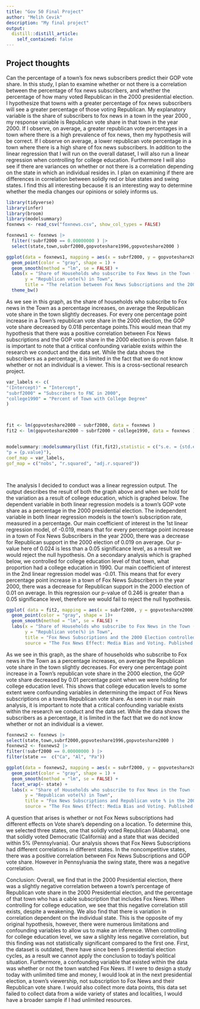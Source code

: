 ```yaml
---
title: "Gov 50 Final Project"
author: "Melih Cevik"
description: "My final project"
output:
  distill::distill_article:
    self_contained: false
---
```


## Project thoughts


  Can the percentage of a town's fox news subscribers predict their GOP vote share. In this study, I plan to examine whether or not there is a correlation between the percentage of fox news subscribers, and whether the percentage of how many voted Republican in the 2000 presidential election. I hypothesize that towns with a greater percentage of fox news subscribers will see a greater percentage of those voting Republican. My explanatory variable is the share of subscribers to fox news in a town in the year 2000 , my response variable is Republican vote share in that town in the year 2000. If I observe, on average, a greater republican vote percentages in a town where there is a high prevalence of fox news, then my hypothesis will be correct. If I observe on average, a lower republican vote percentage in a town where there is a high share of fox news subscribers. 
  In addition to the linear regression that I will run on the overall dataset, I will also run a linear regression when controlling for college education. Furthermore I will also see if there are variances on whether or not there is a correlation depending on the state in which an individual resides in. I plan on examining if there are differences in correlation between solidly red or blue states and swing states. I find this all interesting because it is an interesting way to determine whether the media changes our opinions or solely informs us.

```r
library(tidyverse)
library(infer)
library(broom)
library(modelsummary)
foxnews <- read_csv("foxnews.csv", show_col_types = FALSE)
```





```r
foxnews1 <- foxnews |> 
  filter(!subrf2000 == 0.00000000 ) |>
  select(state,town,subrf2000,gopvoteshare1996,gopvoteshare2000 ) 

ggplot(data = foxnews1, mapping = aes(x = subrf2000, y = gopvoteshare2000)) + 
  geom_point(color = "gray", shape = 1) +  
  geom_smooth(method = "lm", se = FALSE) +  
  labs(x = "Share of Households who subscribe to Fox News in the Town (as a percent)",
       y = "Republican vote(%) in Town",
       title = "The relation between Fox News Subscriptions and the 2000 Presidential Election",source = "The Fox News Effect: Media Bias and Voting. Published in the Quarterly Journal of Economics") +
  theme_bw()

```
  As we see in this graph, as the share of households who subscribe to Fox news in the Town as a percentage increases, on average the Republican vote share in the town slightly decreases. For every one percentage point increase in a Town's republican vote share in the 2000 election, the GOP vote share decreased by 0.018 percentage points.This would mean that my hypothesis that there was a positive correlation between Fox News subscriptions and the GOP vote share in the 2000 election is proven false.
  It is important to note that a critical confounding variable exists within the research we conduct and the data set. While the data shows the subscribers as a percentage, it is limited in the fact that we do not know whether or not an individual is a viewer. This is a cross-sectional research project. 



```r
var_labels <- c(
"(Intercept)" = "Intercept",
"subrf2000" = "Subscribers to FNC in 2000",
"college1990" = "Percent of Town with College Degree"
)



fit <- lm(gopvoteshare2000 ~ subrf2000, data = foxnews )
fit2 <- lm(gopvoteshare2000 ~ subrf2000 + college1990, data = foxnews )


modelsummary::modelsummary(list (fit,fit2),statistic = c("s.e. = {std.error}",
"p = {p.value}"),
coef_map = var_labels,
gof_map = c("nobs", "r.squared", "adj.r.squared"))




```

  The analysis I decided to conduct was a linear regression output. The output describes the result of both the graph above and when we hold  for the variation as a result of college education, which is graphed below. The dependent variable in both linear regression models is a town's GOP vote share as a percentage in the 2000 presidential election. The independent variable in both linear regression models is the town's subscription rate, measured in a percentage. 
  Our main coefficient of interest in the 1st linear regression model, of -0.019, means that for every percentage point increase in a town of Fox News Subscribers in the year 2000, there was a decrease for Republican support in the 2000 election of 0.019 on average. Our p-value here of 0.024 is less than a 0.05 significance level, as a result we would reject the null hypothesis. 
  On a secondary analysis which is graphed below, we controlled for college education level of that town, what proportion had a college education in 1990. Our main coefficient of interest in the 2nd linear regression model was -0.01. This means that for every percentage point increase in a town of Fox News Subscribers in the year 2000, there was a decrease for Republican support in the 2000 election of 0.01 on average. In this regression our p-value of 0.246 is greater than a 0.05 significance level, therefore we would fail to reject the null hypothesis. 

```r
ggplot( data = fit2, mapping = aes(x = subrf2000, y = gopvoteshare2000)) + 
  geom_point(color = "gray", shape = 1)+  
  geom_smooth(method = "lm", se = FALSE) +  
  labs(x = "Share of Households who subscribe to Fox News in the Town (as a percent)",
       y = "Republican vote(%) in Town",
       title = "Fox News Subscriptions and the 2000 Election controlled for College Education",
       source = "The Fox News Effect: Media Bias and Voting. Published in the Quarterly Journal of Economics") +   theme_bw()
```
As we see in this graph, as the share of households who subscribe to Fox news in the Town as a percentage increases, on average the Republican vote share in the town slightly decreases. For every one percentage point increase in a Town's republican vote share in the 2000 election, the GOP vote share decreased by 0.01 percentage point when we were holding for college education level. This shows that college education levels to some extent were confounding variables in determining the impact of Fox News subscriptions on a towns Republican vote share.
  As seen in our main analysis, it is important to note that a critical confounding variable exists within the research we conduct and the data set. While the data shows the subscribers as a percentage, it is limited in the fact that we do not know whether or not an individual is a viewer. 




```r
foxnews2 <- foxnews |> 
select(state,town,subrf2000,gopvoteshare1996,gopvoteshare2000 ) 
foxnews2 <- foxnews2 |>
filter(!subrf2000 == 0.00000000 ) |>
filter(state ==  c("Ca", "Al", "Pa"))

ggplot(data = foxnews2, mapping = aes(x = subrf2000, y = gopvoteshare2000)) +
  geom_point(color = "gray", shape = 1) +  
  geom_smooth(method = "lm", se = FALSE) +
  facet_wrap(~ state) + 
  labs(x = "Share of Households who subscribe to Fox News in the Town (as a percent)",
       y = "Republican vote(%) in Town",
       title = "Fox News Subscriptions and Republican vote % in the 2000 Election",
       source = "The Fox News Effect: Media Bias and Voting. Published in the Quarterly Journal of Economics")
```
  A question that arises is whether or not Fox News subscriptions had different effects on Vote share's depending on a location. To determine this, we selected three states, one that solidly voted Republican (Alabama), one that solidly voted Democratic (California) and a state that was decided within 5% (Pennsylvania). Our analysis shows that Fox News Subscriptions had different correlations in different states. In the noncompetitive states, there was a positive correlation between Fox News Subscriptions and GOP vote share. However in Pennsylvania the swing state, there was a negative correlation. 





Conclusion: 
  Overall, we find that in the 2000 Presidential election, there was a slightly negative correlation between a town's percentage of Republican vote share in the 2000 Presidential election, and the percentage of that town who has a cable subscription that includes Fox News. When controlling for college education, we see that this negative correlation still exists, despite a weakening. We also find that there is variation in correlation dependent on the individual state. This is the opposite of my original hypothesis, however, there were numerous limitations and confounding variables to allow us to make an inference. When controlling for college education level, we saw a slighlty less negative correlation, but this finding was not statistically significant compared to the first one.  First, the dataset is outdated, there have since been 5 presidential election cycles, as a result we cannot apply the conclusion to today's political situation. Furthermore, a confounding variable that existed within the data was whether or not the town watched Fox News. If I were to design a study today with unlimited time and money, I would look at in the next presidential election, a town's viewership, not subscription to Fox News and their Republican vote share. I would also collect more data points, this data set failed to collect data from a wide variety of states and localities, I would have a broader sample if I had unlimited resources. 




